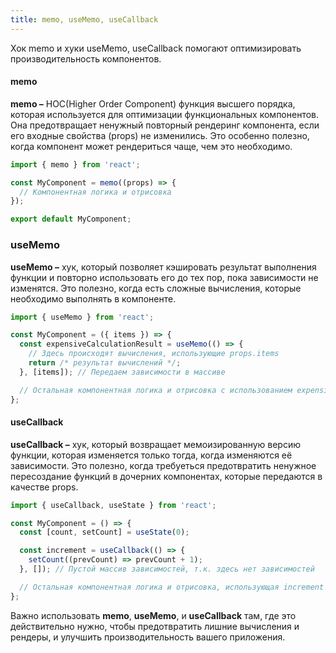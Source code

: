 ```yaml
---
title: memo, useMemo, useCallback
---
```


Хок memo и хуки useMemo, useCallback помогают оптимизировать производительность компонентов.

#### memo
**memo –** HOC(Higher Order Component) функция высшего порядка, которая используется для оптимизации функциональных компонентов. Она предотвращает ненужный повторный рендеринг компонента, если его входные свойства (props) не изменились. Это особенно полезно, когда компонент может рендериться чаще, чем это необходимо.

```jsx
import { memo } from 'react';

const MyComponent = memo((props) => {
  // Компонентная логика и отрисовка
});

export default MyComponent;
```

### useMemo
**useMemo –** хук, который позволяет кэшировать результат выполнения функции и повторно использовать его до тех пор, пока зависимости не изменятся. Это полезно, когда есть сложные вычисления, которые необходимо выполнять в компоненте.

```jsx
import { useMemo } from 'react';

const MyComponent = ({ items }) => {
  const expensiveCalculationResult = useMemo(() => {
    // Здесь происходят вычисления, использующие props.items
    return /* результат вычислений */;
  }, [items]); // Передаем зависимости в массиве

  // Остальная компонентная логика и отрисовка с использованием expensiveCalculationResult
};
```

#### useCallback
**useCallback –** хук, который возвращает мемоизированную версию функции, которая изменяется только тогда, когда изменяются её зависимости. Это полезно, когда требуеться предотвратить ненужное пересоздание функций в дочерних компонентах, которые передаются в качестве props.

```jsx
import { useCallback, useState } from 'react';

const MyComponent = () => {
  const [count, setCount] = useState(0);

  const increment = useCallback(() => {
    setCount((prevCount) => prevCount + 1);
  }, []); // Пустой массив зависимостей, т.к. здесь нет зависимостей

  // Остальная компонентная логика и отрисовка, использующая increment
};
```

Важно использовать **memo**, **useMemo**, и **useCallback** там, где это действительно нужно, чтобы предотвратить лишние вычисления и рендеры, и улучшить производительность вашего приложения.
